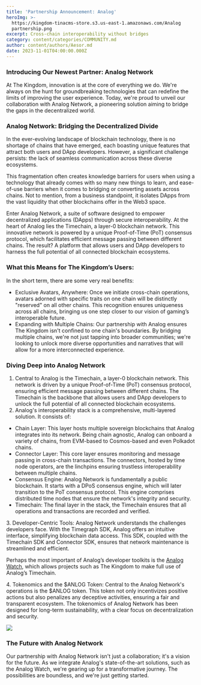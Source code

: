 ```yaml
---
title: 'Partnership Announcement: Analog'
heroImg: >-
  https://kingdom-tinacms-store.s3.us-east-1.amazonaws.com/Analog
  partnership.png
excerpt: Cross-chain interoperability without bridges
category: content/categories/COMMUNITY.md
author: content/authors/Aesor.md
date: 2023-11-01T04:00:00.000Z
---
```


### Introducing Our Newest Partner: Analog Network

At The Kingdom, innovation is at the core of everything we do. We're always on the hunt for groundbreaking technologies that can redefine the limits of improving the user experience. Today, we're proud to unveil our collaboration with Analog Network, a pioneering solution aiming to bridge the gaps in the decentralized world.

### Analog Network: Bridging the Decentralized Divide

In the ever-evolving landscape of blockchain technology, there is no shortage of chains that have emerged, each boasting unique features that attract both users and DApp developers. However, a significant challenge persists: the lack of seamless communication across these diverse ecosystems. 

This fragmentation often creates knowledge barriers for users when using a technology that already comes with so many new things to learn, and ease-of-use barriers when it comes to bridging or converting assets across chains. Not to mention, from a business standpoint, it isolates DApps from the vast liquidity that other blockchains offer in the Web3 space.

Enter Analog Network, a suite of software designed to empower decentralized applications (DApps) through secure interoperability. At the heart of Analog lies the Timechain, a layer-0 blockchain network. This innovative network is powered by a unique Proof-of-Time (PoT) consensus protocol, which facilitates efficient message passing between different chains. The result? A platform that allows users and DApp developers to harness the full potential of all connected blockchain ecosystems.

### What this Means for The Kingdom’s Users:

In the short term, there are some very real benefits:

* Exclusive Avatars, Anywhere: Once we initiate cross-chain operations, avatars adorned with specific traits on one chain will be distinctly "reserved" on all other chains. This recognition ensures uniqueness across all chains, bringing us one step closer to our vision of gaming’s interoperable future.
* Expanding with Multiple Chains: Our partnership with Analog ensures The Kingdom isn't confined to one chain's boundaries. By bridging multiple chains, we're not just tapping into broader communities; we're looking to unlock more diverse opportunities and narratives that will allow for a more interconnected experience.

### Diving Deep into Analog Network

1. Central to Analog is the Timechain, a layer-0 blockchain network. This network is driven by a unique Proof-of-Time (PoT) consensus protocol, ensuring efficient message passing between different chains. The Timechain is the backbone that allows users and DApp developers to unlock the full potential of all connected blockchain ecosystems.
2. Analog's interoperability stack is a comprehensive, multi-layered solution. It consists of:

* Chain Layer: This layer hosts multiple sovereign blockchains that Analog integrates into its network. Being chain agnostic, Analog can onboard a variety of chains, from EVM-based to Cosmos-based and even Polkadot chains.
* Connector Layer: This core layer ensures monitoring and message passing in cross-chain transactions. The connectors, hosted by time node operators, are the linchpins ensuring trustless interoperability between multiple chains.
* Consensus Engine: Analog Network is fundamentally a public blockchain. It starts with a DPoS consensus engine, which will later transition to the PoT consensus protocol. This engine comprises distributed time nodes that ensure the network's integrity and security.
* Timechain: The final layer in the stack, the Timechain ensures that all operations and transactions are recorded and verified.

3\. Developer-Centric Tools: Analog Network understands the challenges developers face. With the Timegraph SDK, Analog offers an intuitive	interface, simplifying blockchain data access. This SDK, coupled with the Timechain SDK and Connector SDK, ensures that network maintenance is streamlined and efficient.

Perhaps the most important of Analog’s developer toolkits is the [Analog Watch](https://docs.analog.one/documentation/readme/analog-watch/overview), which allows projects such as The Kingdom to make full use of Analog’s Timechain.

4\. Tokenomics and the $ANLOG Token: Central to the Analog Network's operations is the $ANLOG token. This token not only incentivizes positive actions but also penalizes any deceptive activities, ensuring a fair and transparent ecosystem. The tokenomics of Analog Network has been designed for long-term sustainability, with a clear focus on decentralization and security.

![](<https://kingdom-tinacms-store.s3.us-east-1.amazonaws.com/Timegraph SDK Architecture (End-to-end flow) (6).png>)

### The Future with Analog Network

Our partnership with Analog Network isn't just a collaboration; it's a vision for the future. As we integrate Analog's state-of-the-art solutions, such as the Analog Watch, we're gearing up for a transformative journey. The possibilities are boundless, and we're just getting started.

